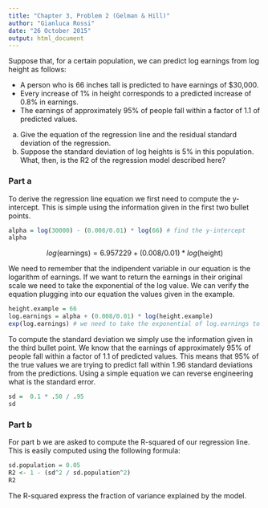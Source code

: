 ```yaml
---
title: "Chapter 3, Problem 2 (Gelman & Hill)"
author: "Gianluca Rossi"
date: "26 October 2015"
output: html_document
---
```


Suppose that, for a certain population, we can predict log earnings from log height as follows:

* A person who is 66 inches tall is predicted to have earnings of $30,000. 
* Every increase of 1% in height corresponds to a predicted increase of 0.8% in earnings.
* The earnings of approximately 95% of people fall within a factor of 1.1 of predicted values.

a) Give the equation of the regression line and the residual standard deviation of the regression.
b) Suppose the standard deviation of log heights is 5% in this population. What, then, is the R2 of the regression model described here?

### Part a
To derive the regression line equation we first need to compute the y-intercept. This is simple using the information given in the first two bullet points.
```r
alpha = log(30000) - (0.008/0.01) * log(66) # find the y-intercept
alpha
```

$$log(\text{earnings}) = 6.957229 + (0.008/0.01) * log(\text{height})$$

We need to remember that the indipendent variable in our equation is the logarithm of earnings. If we want to return the earnings in their original scale we need to take the exponential of the log value. We can verify the equation plugging into our equation the values given in the example.
```r
height.example = 66
log.earnings = alpha + (0.008/0.01) * log(height.example) 
exp(log.earnings) # we need to take the exponential of log.earnings to have our final result
```

To compute the standard deviation we simply use the information given in the third bullet point. We know that the earnings of approximately 95% of people fall within a factor of 1.1 of predicted values. This means that 95% of the true values we are trying to predict fall within 1.96 standard deviations from the predictions. Using a simple equation we can reverse engineering what is the standard error.
```r
sd =  0.1 * .50 / .95
sd
```

### Part b
For part b we are asked to compute the R-squared of our regression line. This is easily computed using the following formula:
```r
sd.population = 0.05
R2 <- 1 - (sd^2 / sd.population^2)
R2
```

The R-squared express the fraction of variance explained by the model.

